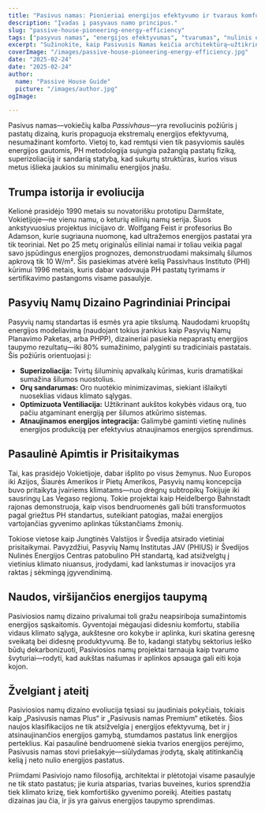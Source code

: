 ```yaml
---
title: "Pasivus namas: Pionieriai energijos efektyvumo ir tvaraus komforto"
description: "Įvadas į pasyvaus namo principus."
slug: "passive-house-pioneering-energy-efficiency"
tags: ["pasyvus namas", "energijos efektyvumas", "tvarumas", "nulinis energijos vartojimas"]
excerpt: "Sužinokite, kaip Pasivusis Namas keičia architektūrą—užtikrindamas aukštesnį vidaus komfortą, drastiškai sumažindamas energijos vartojimą ir reikšmingai sumažindamas anglies dioksido emisijas, nepriklausomai nuo pastato tipo ar klimato."
coverImage: "/images/passive-house-pioneering-energy-efficiency.jpg"
date: "2025-02-24"
date: "2025-02-24"
author: 
  name: "Passive House Guide"
  picture: "/images/author.jpg"
ogImage: 

---
```

Pasivus namas—vokiečių kalba *Passivhaus*—yra revoliucinis požiūris į pastatų dizainą, kuris propaguoja ekstremalų energijos efektyvumą, nesumažinant komforto. Vietoj to, kad remtųsi vien tik pasyviomis saulės energijos gautomis, PH metodologija sujungia pažangią pastatų fiziką, superizoliaciją ir sandarią statybą, kad sukurtų struktūras, kurios visus metus išlieka jaukios su minimaliu energijos įnašu.

## Trumpa istorija ir evoliucija

Kelionė prasidėjo 1990 metais su novatorišku prototipu Darmštate, Vokietijoje—ne vienu namu, o keturių eilinių namų serija. Šiuos ankstyvuosius projektus inicijavo dr. Wolfgang Feist ir profesorius Bo Adamson, kurie sugriauna nuomonę, kad ultražemos energijos pastatai yra tik teoriniai. Net po 25 metų originalūs eiliniai namai ir toliau veikia pagal savo įspūdingus energijos prognozes, demonstruodami maksimalų šilumos apkrovą tik 10 W/m². Šis pasiekimas atvėrė kelią Passivhaus Instituto (PHI) kūrimui 1996 metais, kuris dabar vadovauja PH pastatų tyrimams ir sertifikavimo pastangoms visame pasaulyje.
## Pasyvių Namų Dizaino Pagrindiniai Principai

Pasyvių namų standartas iš esmės yra apie tikslumą. Naudodami kruopštų energijos modeliavimą (naudojant tokius įrankius kaip Pasyvių Namų Planavimo Paketas, arba PHPP), dizaineriai pasiekia nepaprastų energijos taupymo rezultatų—iki 80% sumažinimo, palyginti su tradiciniais pastatais. Šis požiūris orientuojasi į:
- **Superizoliacija:** Tvirtų šiluminių apvalkalų kūrimas, kuris dramatiškai sumažina šilumos nuostolius.
- **Orų sandarumas:** Oro nuotėkio minimizavimas, siekiant išlaikyti nuoseklias vidaus klimato sąlygas.
- **Optimizuota Ventiliacija:** Užtikrinant aukštos kokybės vidaus orą, tuo pačiu atgaminant energiją per šilumos atkūrimo sistemas.
- **Atnaujinamos energijos integracija:** Galimybė gaminti vietinę nulinės energijos produkciją per efektyvius atnaujinamos energijos sprendimus.

## Pasaulinė Apimtis ir Prisitaikymas

Tai, kas prasidėjo Vokietijoje, dabar išplito po visus žemynus. Nuo Europos iki Azijos, Šiaurės Amerikos ir Pietų Amerikos, Pasyvių namų koncepcija buvo pritaikyta įvairiems klimatams—nuo drėgnų subtropikų Tokijuje iki sausringų Las Vegaso regionų. Tokie projektai kaip Heidelbergo Bahnstadt rajonas demonstruoja, kaip visos bendruomenės gali būti transformuotos pagal griežtus PH standartus, suteikiant patogias, mažai energijos vartojančias gyvenimo aplinkas tūkstančiams žmonių.

Tokiose vietose kaip Jungtinės Valstijos ir Švedija atsirado vietiniai prisitaikymai. Pavyzdžiui, Pasyvių Namų Institutas JAV (PHIUS) ir Švedijos Nulinės Energijos Centras patobulino PH standartą, kad atsižvelgtų į vietinius klimato niuansus, įrodydami, kad lankstumas ir inovacijos yra raktas į sėkmingą įgyvendinimą.
## Naudos, viršijančios energijos taupymą

Pasiviosios namų dizaino privalumai toli gražu neapsiriboja sumažintomis energijos sąskaitomis. Gyventojai mėgaujasi didesniu komfortu, stabilia vidaus klimato sąlyga, aukštesne oro kokybe ir aplinka, kuri skatina geresnę sveikatą bei didesnę produktyvumą. Be to, kadangi statybų sektorius ieško būdų dekarbonizuoti, Pasiviosios namų projektai tarnauja kaip tvarumo švyturiai—rodyti, kad aukštas našumas ir aplinkos apsauga gali eiti koja kojon.

## Žvelgiant į ateitį

Pasiviosios namų dizaino evoliucija tęsiasi su jaudiniais pokyčiais, tokiais kaip „Pasivusis namas Plus“ ir „Pasivusis namas Premium“ etiketės. Šios naujos klasifikacijos ne tik atsižvelgia į energijos efektyvumą, bet ir į atsinaujinančios energijos gamybą, stumdamos pastatus link energijos perteklius. Kai pasaulinė bendruomenė siekia tvarios energijos perėjimo, Pasivusis namas stovi priešakyje—siūlydamas įrodytą, skalę atitinkančią kelią į neto nulio energijos pastatus.

Priimdami Pasiviojo namo filosofiją, architektai ir plėtotojai visame pasaulyje ne tik stato pastatus; jie kuria atsparias, tvarias buveines, kurios sprendžia tiek klimato krizę, tiek komfortiško gyvenimo poreikį. Ateities pastatų dizainas jau čia, ir jis yra gaivus energijos taupymo sprendimas.
